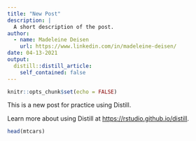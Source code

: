 ```yaml
---
title: "New Post"
description: |
  A short description of the post.
author:
  - name: Madeleine Deisen
    url: https://www.linkedin.com/in/madeleine-deisen/
date: 04-13-2021
output:
  distill::distill_article:
    self_contained: false
---
```



```r
knitr::opts_chunk$set(echo = FALSE)
```

This is a new post for practice using Distill.

Learn more about using Distill at <https://rstudio.github.io/distill>.

```r

head(mtcars)

```


